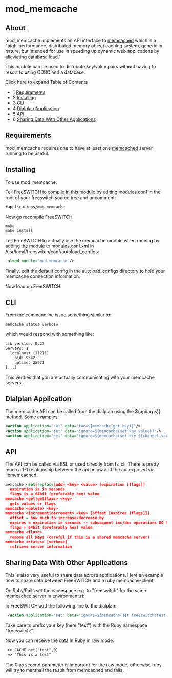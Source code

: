 
# mod_memcache 

 

## About

mod\_memcache implements an API interface to [memcached](http://www.danga.com/memcached/) which is a "high-performance, distributed memory object caching system, generic in nature, but intended for use in speeding up dynamic web applications by alleviating database load."

This module can be used to distribute key/value pairs without having to resort to using ODBC and a database.

Click here to expand Table of Contents

* 1 [Requirements](#requirements)
* 2 [Installing](#installing)
* 3 [CLI](#cli)
* 4 [Dialplan Application](#dialplan-application)
* 5 [API](#api)
* 6 [Sharing Data With Other Applications](#sharing-data-with-other-applications)

## Requirements

mod\_memcache requires one to have at least one [memcached](http://www.danga.com/memcached/) server running to be useful.

## Installing

To use mod\_memcache:

Tell FreeSWITCH to compile in this module by editing modules.conf in the root of your freeswitch source tree and uncomment:

```xml
#applications/mod_memcache 
```

Now go recompile FreeSWITCH.

```xml
make
make install
```

Tell FreeSWITCH to actually use the memcache module when running by adding the module to modules.conf.xml in /usr/local/freeswitch/conf/autoload\_configs:

```xml
 <load module="mod_memcache"/>
```

Finally, edit the default config in the autoload\_configs directory to hold your memcache connection information.

Now load up FreeSWITCH!

## CLI

From the commandline issue something similar to:

```xml
memcache status verbose 
```

which would respond with something like:

```xml
Lib version: 0.27
Servers: 1
  localhost (11211)
    pid: 9542
    uptime: 25971
[...]
```

This verifies that you are actually communicating with your memcache servers.

## Dialplan Application

The memcache API can be called from the dialplan using the ${api(args)} method. Some examples:

```xml
<action application="set" data="foo=${memcache(get key)}"/>
<action application="set" data="ignore=${memcache(set key value)}"/>
<action application="set" data="ignore=${memcache(set key ${channel_var})}"/>
```

## API

The API can be called via ESL or used directly from fs\_cli. There is pretty much a 1-1 relationship between the api below and the api exposed via [libmemcached](http://tangent.org/552/libmemcached.html).

```xml
memcache <set|replace|add> <key> <value> [expiration [flags]]
  expiration is in seconds
  flags is a 64bit (preferably hex) value
memcache <get|getflags> <key>
  gets values or flags
memcache <delete> <key>
memcache <increment|decrement> <key> [offset [expires [flags]]]
  offset = how much to increase/decrease by
  expires = expiration in seconds -- subsequent inc/dec operations DO NOT extend lifetime of object
  flags = 64bit (preferably hex) value
memcache <flush>
  remove all keys (careful if this is a shared memcache server)
memcache <status> [verbose]
  retrieve server information
```

## Sharing Data With Other Applications

This is also very useful to share data across applications. Here an example how to share data between FreeSWITCH and a ruby memcache-client:

On Ruby/Rails set the namespace e.g. to "freeswitch" for the same memcached server in environment.rb

In FreeSWITCH add the following line to the dialplan:

```xml
 <action application="set" data="ignore=${memcache(set freeswitch:test 'This is a test')}"/> 
```

Take care to prefix your key (here "test") with the Ruby namespace "freeswitch:".

Now you can receive the data in Ruby in raw mode:

```xml
 >> CACHE.get("test",0)
 => 'This is a test"
```

The 0 as second parameter is important for the raw mode, otherwise ruby will try to marshall the result from memcached and fails.


